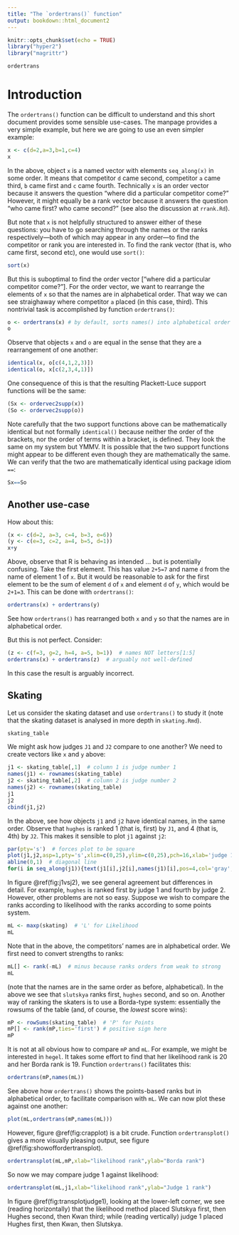```yaml
---
title: "The `ordertrans()` function"
output: bookdown::html_document2
---
```


```r
knitr::opts_chunk$set(echo = TRUE)
library("hyper2")
library("magrittr")
```


```r
ordertrans
```

# Introduction

The `ordertrans()` function can be difficult to understand and this
short document provides some sensible use-cases.  The manpage provides
a very simple example, but here we are going to use an even simpler
example:


```r
x <- c(d=2,a=3,b=1,c=4)
x
```

In the above, object `x` is a named vector with elements
`seq_along(x)` in some order.  It means that competitor `d` came
second, competitor `a` came third, `b` came first and `c` came fourth.
Technically `x` is an order vector because it answers the question
"where did a particular competitor come?"  However, it might equally
be a rank vector because it answers the question "who came first? who
came second?"  (see also the discussion at `rrank.Rd`).

But note that `x` is not helpfully structured to answer either of
these questions: you have to go searching through the names or the
ranks respectively---both of which may appear in any order---to find
the competitor or rank you are interested in.  To find the rank vector
(that is, who came first, second etc), one would use `sort()`:

```r
sort(x)
```

But this is suboptimal to find the order vector ["where did a
particular competitor come?"].  For the order vector, we want to
rearrange the elements of `x` so that the names are in alphabetical
order.  That way we can see straighaway where competitor `a` placed
(in this case, third).  This nontrivial task is accomplished by
function `ordertrans()`:


```r
o <- ordertrans(x) # by default, sorts names() into alphabetical order
o
```

Observe that objects `x` and `o` are equal in the sense that they are
a rearrangement of one another:

```r
identical(x, o[c(4,1,2,3)])
identical(o, x[c(2,3,4,1)])
```

One consequence of this is that the resulting Plackett-Luce support
functions will be the same:

```r
(Sx <- ordervec2supp(x))
(So <- ordervec2supp(o))
```

Note carefully that the two support functions above can be
mathematically identical but not formally `identical()` because
neither the order of the brackets, nor the order of terms within a
bracket, is defined.  They look the same on my system but YMMV.  It is
possible that the two support functions might appear to be different
even though they are mathematically the same. We can verify that the
two are mathematically identical using package idiom `==`:

```r
Sx==So
```

## Another use-case

How about this:

```r
(x <- c(d=2, a=3, c=4, b=3, e=6))
(y <- c(e=3, c=2, a=4, b=5, d=1))
x+y
```

Above, observe that R is behaving as intended $\ldots$ but is
potentially confusing.  Take the first element.  This has value
`2+5=7` and name `d` from the name of element 1 of `x`.  But it would
be reasonable to ask for the first element to be the sum of element
`d` of `x` and element `d` of `y`, which would be `2+1=3`.
This can be done with `ordertrans()`:

```r
ordertrans(x) + ordertrans(y)
```

See how `ordertrans()` has rearranged both `x` and `y` so that the
names are in alphabetical order.

But this is not perfect.  Consider:

```r
(z <- c(f=3, g=2, h=4, a=5, b=1))  # names NOT letters[1:5]
ordertrans(x) + ordertrans(z)  # arguably not well-defined
```

In this case the result is arguably incorrect.




## Skating

Let us consider the skating dataset and use `ordertrans()` to study it
(note that the skating dataset is analysed in more depth in
`skating.Rmd`).

```r
skating_table
```

We might ask how judges `J1` and `J2` compare to one another?  We need to
create vectors like `x` and `y` above:

```r
j1 <- skating_table[,1]  # column 1 is judge number 1
names(j1) <- rownames(skating_table)
j2 <- skating_table[,2]  # column 2 is judge number 2
names(j2) <- rownames(skating_table)
j1
j2
cbind(j1,j2)
```

In the above, see how objects `j1` and `j2` have identical names, in
the same order.  Observe that `hughes` is ranked 1 (that is, first) by
`J1`, and 4 (that is, 4th) by `J2`.  This makes it sensible to plot
`j1` against `j2`:

```r
par(pty='s')  # forces plot to be square
plot(j1,j2,asp=1,pty='s',xlim=c(0,25),ylim=c(0,25),pch=16,xlab='judge 1',ylab='judge 2')
abline(0,1)  # diagonal line
for(i in seq_along(j1)){text(j1[i],j2[i],names(j1)[i],pos=4,col='gray',cex=0.7)}
```

In figure \@ref(fig:j1vsj2), we see general agreement but differences
in detail.  For example, `hughes` is ranked first by judge 1 and
fourth by judge 2.  However, other problems are not so easy.  Suppose
we wish to compare the ranks according to likelihood with the ranks
according to some points system.

```r
mL <- maxp(skating)  # 'L' for Likelihood
mL
```

Note that in the above, the competitors' names are in alphabetical
order.  We first need to convert strengths to ranks:

```r
mL[] <- rank(-mL)  # minus because ranks orders from weak to strong
mL
```

(note that the names are in the same order as before, alphabetical).
In the above we see that `slutskya` ranks first, `hughes` second, and
so on.  Another way of ranking the skaters is to use a Borda-type
system: essentially the rowsums of the table (and, of course, the
_lowest_ score wins):


```r
mP <- rowSums(skating_table)  # 'P' for Points
mP[] <- rank(mP,ties='first') # positive sign here
mP
```

It is not at all obvious how to compare `mP` and `mL`.  For example,
we might be interested in `hegel`.  It takes some effort to find that
her likelihood rank is 20 and her Borda rank is 19.  Function
`ordertrans()` facilitates this:


```r
ordertrans(mP,names(mL))  
```

See above how `ordertrans()` shows the points-based ranks but in
alphabetical order, to facilitate comparison with `mL`.  We can now
plot these against one another:

```r
plot(mL,ordertrans(mP,names(mL)))
```

However, figure \@ref(fig:crapplot) is a bit crude.  Function
`ordertransplot()` gives a more visually pleasing output, see figure
\@ref(fig:showoffordertransplot).


```r
ordertransplot(mL,mP,xlab="likelihood rank",ylab="Borda rank")
```

So now we may compare judge 1 against likelihood:


```r
ordertransplot(mL,j1,xlab="likelihood rank",ylab="Judge 1 rank")
```

In figure \@ref(fig:transplotjudge1), looking at the lower-left
corner, we see (reading horizontally) that the likelihood method
placed Slutskya first, then Hughes second, then Kwan third; while
(reading vertically) judge 1 placed Hughes first, then Kwan, then
Slutskya.

